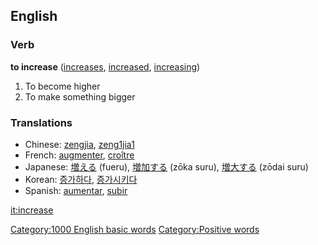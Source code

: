 ==English==

===Verb===
'''to increase'''  ([[increases]], [[increased]], [[increasing]])

#To become higher
#To make something bigger

===Translations===

*Chinese: [[zengjia]], [[zeng1jia1]]
*French: [[augmenter]], [[croître]]
*Japanese: [[増える]] (fueru), [[増加する]] (zōka suru), [[増大する]] (zōdai suru)
*Korean: [[증가하다]], [[증가시키다]]
*Spanish: [[aumentar]], [[subir]]

[[it:increase]]
[[Category:1000 English basic words]]
[[Category:Positive words]]